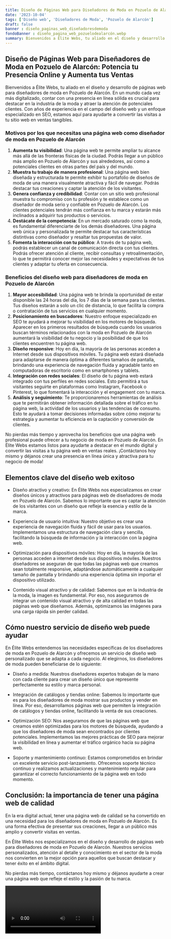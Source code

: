 ```yaml
---
title: Diseño de Páginas Web para Diseñadores de Moda en Pozuelo de Alarcón
date: '2023-10-04'
tags: ['Diseño web', 'Diseñadores de Moda', 'Pozuelo de Alarcón']
draft: false
banner : diseño_paginas_web_diseñadoresdemoda
fondoBanner : diseño_pagina_web_pozuelodealarcón.webp
summary: Bienvenidos a Élite Webs, tu aliado en el diseño y desarrollo de páginas web para diseñadores de moda en Pozuelo de Alarcón. En un mundo cada vez más digitalizado, contar con una presencia en línea sólida es crucial para destacar en la industria de la moda y atraer la atención de potenciales clientes. Con años de experiencia en el campo del diseño web y un enfoque especializado en SEO, estamos aquí para ayudarte a convertir las visitas a tu sitio web en ventas tangibles.
---
```


## Diseño de Páginas Web para Diseñadores de Moda en Pozuelo de Alarcón: Potencia tu Presencia Online y Aumenta tus Ventas

Bienvenidos a Élite Webs, tu aliado en el diseño y desarrollo de páginas web para diseñadores de moda en Pozuelo de Alarcón. En un mundo cada vez más digitalizado, contar con una presencia en línea sólida es crucial para destacar en la industria de la moda y atraer la atención de potenciales clientes. Con años de experiencia en el campo del diseño web y un enfoque especializado en SEO, estamos aquí para ayudarte a convertir las visitas a tu sitio web en ventas tangibles.

### Motivos por los que necesitas una página web como diseñador de moda en Pozuelo de Alarcón

1. **Aumenta tu visibilidad**: Una página web te permite ampliar tu alcance más allá de las fronteras físicas de la ciudad. Podrás llegar a un público más amplio en Pozuelo de Alarcón y sus alrededores, así como a potenciales clientes en otras partes del país y del mundo.
2. **Muestra tu trabajo de manera profesional**: Una página web bien diseñada y estructurada te permite exhibir tu portafolio de diseños de moda de una manera visualmente atractiva y fácil de navegar. Podrás destacar tus creaciones y captar la atención de los visitantes.
3. **Genera confianza y credibilidad**: Contar con un sitio web profesional muestra tu compromiso con tu profesión y te establece como un diseñador de moda serio y confiable en Pozuelo de Alarcón. Los clientes potenciales tendrán más confianza en tu marca y estarán más inclinados a adquirir tus productos o servicios.
4. **Destácate de la competencia**: En un mercado saturado como la moda, es fundamental diferenciarte de los demás diseñadores. Una página web única y personalizada te permite destacar tus características distintivas como diseñador y resaltar tus propuestas de valor.
5. **Fomenta la interacción con tu público**: A través de tu página web, podrás establecer un canal de comunicación directa con tus clientes. Podrás ofrecer atención al cliente, recibir consultas y retroalimentación, lo que te permitirá conocer mejor las necesidades y expectativas de tus clientes y adaptar tu oferta en consecuencia.

### Beneficios del diseño web para diseñadores de moda en Pozuelo de Alarcón

1. **Mayor accesibilidad**: Una página web te brinda la oportunidad de estar disponible las 24 horas del día, los 7 días de la semana para tus clientes. Tus diseños estarán a solo un clic de distancia, lo que facilita la compra o contratación de tus servicios en cualquier momento.
2. **Posicionamiento en buscadores**: Nuestro enfoque especializado en SEO te ayudará a mejorar tu visibilidad en los motores de búsqueda. Aparecer en los primeros resultados de búsqueda cuando los usuarios buscan términos relacionados con la moda en Pozuelo de Alarcón aumentará la visibilidad de tu negocio y la posibilidad de que los clientes encuentren tu página web.
3. **Diseño responsive**: Hoy en día, la mayoría de las personas acceden a Internet desde sus dispositivos móviles. Tu página web estará diseñada para adaptarse de manera óptima a diferentes tamaños de pantalla, brindando una experiencia de navegación fluida y agradable tanto en computadoras de escritorio como en smartphones y tablets.
4. **Integración con redes sociales**: El diseño de tu página web estará integrado con tus perfiles en redes sociales. Esto permitirá a tus visitantes seguirte en plataformas como Instagram, Facebook o Pinterest, lo que fomentará la interacción y el engagement con tu marca.
5. **Análisis y seguimiento**: Te proporcionaremos herramientas de análisis que te permitirán obtener información detallada sobre el tráfico en tu página web, la actividad de los usuarios y las tendencias de consumo. Esto te ayudará a tomar decisiones informadas sobre cómo mejorar tu estrategia y aumentar tu eficiencia en la captación y conversión de clientes.

No pierdas más tiempo y aprovecha los beneficios que una página web profesional puede ofrecer a tu negocio de moda en Pozuelo de Alarcón. En Élite Webs estamos listos para ayudarte a destacar en el mundo digital y convertir las visitas a tu página web en ventas reales. ¡Contáctanos hoy mismo y déjanos crear una presencia en línea única y atractiva para tu negocio de moda!

<GifSeo />

<Cta />

## Elementos clave del diseño web exitoso

- Diseño atractivo y creativo: En Élite Webs nos especializamos en crear diseños únicos y atractivos para páginas web de diseñadores de moda en Pozuelo de Alarcón. Sabemos lo importante que es captar la atención de los visitantes con un diseño que refleje la esencia y estilo de la marca.

- Experiencia de usuario intuitiva: Nuestro objetivo es crear una experiencia de navegación fluida y fácil de usar para los usuarios. Implementamos una estructura de navegación clara y sencilla, facilitando la búsqueda de información y la interacción con la página web.

- Optimización para dispositivos móviles: Hoy en día, la mayoría de las personas acceden a internet desde sus dispositivos móviles. Nuestros diseñadores se aseguran de que todas las páginas web que creamos sean totalmente responsive, adaptándose automáticamente a cualquier tamaño de pantalla y brindando una experiencia óptima sin importar el dispositivo utilizado.

- Contenido visual atractivo y de calidad: Sabemos que en la industria de la moda, la imagen es fundamental. Por eso, nos aseguramos de integrar un contenido visual atractivo y de alta calidad en todas las páginas web que diseñamos. Además, optimizamos las imágenes para una carga rápida sin perder calidad.

## Cómo nuestro servicio de diseño web puede ayudar

En Élite Webs entendemos las necesidades específicas de los diseñadores de moda en Pozuelo de Alarcón y ofrecemos un servicio de diseño web personalizado que se adapta a cada negocio. Al elegirnos, los diseñadores de moda pueden beneficiarse de lo siguiente:

- Diseño a medida: Nuestros diseñadores expertos trabajan de la mano con cada cliente para crear un diseño único que represente perfectamente su estilo y marca personal.

- Integración de catálogos y tiendas online: Sabemos lo importante que es para los diseñadores de moda mostrar sus productos y vender en línea. Por eso, desarrollamos páginas web que permiten la integración de catálogos y tiendas online, facilitando la venta de sus creaciones.

- Optimización SEO: Nos aseguramos de que las páginas web que creamos estén optimizadas para los motores de búsqueda, ayudando a que los diseñadores de moda sean encontrados por clientes potenciales. Implementamos las mejores prácticas de SEO para mejorar la visibilidad en línea y aumentar el tráfico orgánico hacia su página web.

- Soporte y mantenimiento continuo: Estamos comprometidos en brindar un excelente servicio post-lanzamiento. Ofrecemos soporte técnico continuo y realizamos actualizaciones y mantenimiento regular para garantizar el correcto funcionamiento de la página web en todo momento.

## Conclusión: la importancia de tener una página web de calidad

En la era digital actual, tener una página web de calidad se ha convertido en una necesidad para los diseñadores de moda en Pozuelo de Alarcón. Es una forma efectiva de presentar sus creaciones, llegar a un público más amplio y convertir visitas en ventas.

En Élite Webs nos especializamos en el diseño y desarrollo de páginas web para diseñadores de moda en Pozuelo de Alarcón. Nuestros servicios personalizados, atención al detalle y conocimiento en el sector de la moda nos convierten en la mejor opción para aquellos que buscan destacar y tener éxito en el ámbito digital.

No pierdas más tiempo, contáctanos hoy mismo y déjanos ayudarte a crear una página web que refleje el estilo y la pasión de tu marca.

<Video />

<CtaBot job='Diseñadores de Moda' city='Pozuelo de Alarcón'/>

<Gmaps query='Pozuelo de Alarcón+españa+maps' />
